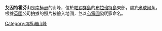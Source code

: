 {{coord|64|14|S|62|9|W|source:GNIS|display=title}}

'''艾因特霍芬山'''是[[南極洲|南極洲]]的山峰，位於[[帕默群島|帕默群島]]的[[布拉班特島|布拉班特島]]東部，處於[[米歇爾角|米歇爾角]]，根據[[英國|英國]]公司拍據的照片被繪入地圖，並以[[心電圖|心電圖]]發明家命名。

{{Antarctica-geo-stub}}
[[Category:南極洲山峰|Category:南極洲山峰]]
